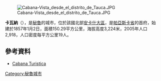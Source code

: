 [[Image:Cabana-Vista_desde_el_distrito_de_Tauca.JPG|right]]

{{Coord|8|23|44|S|78|0|59|W|display=title}}

'''卡瓦納'''（{{lang-es|Cabana}}），是[[秘魯|秘魯]]的城市，位於該國北部[[安卡什大區|安卡什大區]]，是[[帕亞斯卡省|帕亞斯卡省]]的首府，始建於1857年1月2日，面積150.29平方公里，海拔高度3,224米，2005年人口2,918，人口密度每平方公里19人。

==參考資料==
* [https://web.archive.org/web/20080723133302/http://www.cabanaturistica.com/ Cabana Turistica]

{{Peru-geo-stub}}
[[Category:秘魯城市|Category:秘魯城市]]